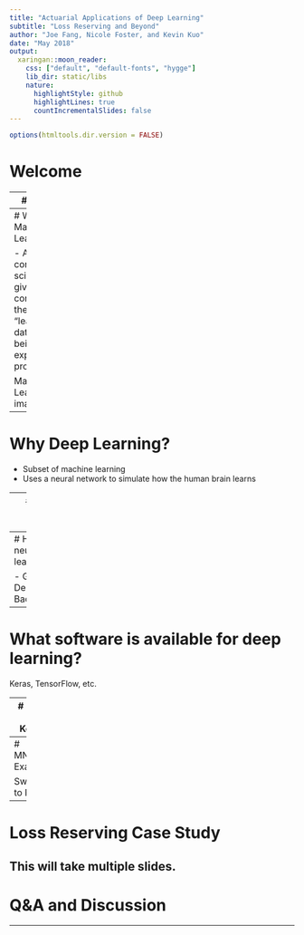 ```yaml
---
title: "Actuarial Applications of Deep Learning"
subtitle: "Loss Reserving and Beyond"
author: "Joe Fang, Nicole Foster, and Kevin Kuo"
date: "May 2018"
output:
  xaringan::moon_reader:
    css: ["default", "default-fonts", "hygge"]
    lib_dir: static/libs
    nature:
      highlightStyle: github
      highlightLines: true
      countIncrementalSlides: false
---
```


```r
options(htmltools.dir.version = FALSE)
```

# Welcome

---
# Agenda

---
# What is Machine Learning?

- A field of computer science that gives computers the ability to "learn" with data, without being explicitly programmed.

Machine Learning image

---
# Why Deep Learning?

- Subset of machine learning
- Uses a neural network to simulate how the human brain learns

---
# What is a Neural Network?

Neural Network image

---
# How does a neural network learn?

- Gradient Descent
- Backpropagation

---
# What software is available for deep learning?

Keras, TensorFlow, etc.

---
# Intro to Keras

https://keras.rstudio.com/

---
# MNIST Example

Switch to R?
---
# Loss Reserving Case Study

This will take multiple slides.
---
# Q&A and Discussion

---
